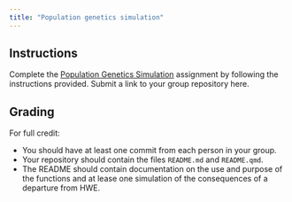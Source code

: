 ```yaml
---
title: "Population genetics simulation"
---
```


<!--
# insert into Blackboard assignment with:
<iframe width="450" height="500" src="https://bifx552-24.github.io/CourseInfo/standalone/hw/L07HWE.html" title="Population genetics simulation Lab"></iframe>

Due Date: Oct 1 @ end of day
Points: 10
Display after: Oct 1 @ 5 PM
-->

## Instructions

Complete the [Population Genetics Simulation](/labs/07HWE.html) assignment by following the instructions provided. Submit a link to your group repository here. 

## Grading

For full credit:

  * You should have at least one commit from each person in your group.
  * Your repository should contain the files `README.md` and `README.qmd`.
  * The README should contain documentation on the use and purpose of the functions and at lease one simulation of the consequences of a departure from HWE.
 